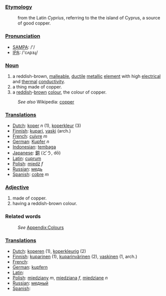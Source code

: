 ===[[Etymology]]===
:from the Latin ''Cyprius'', referring to the the island of Cyprus, a source of good copper.

===[[Pronunciation]]===
*[[w:SAMPA|SAMPA]]: /'/
*[[w:IPA|IPA]]: /'cʌpɜɻ/

===[[Noun]]===
#a reddish-brown, [[malleable]], [[ductile]] [[metal]]lic [[element]] with high [[electrical]] and [[thermal]] [[conductivity]].
#a thing made of copper.
#a [[red]]dish-[[brown]] [[color|colour]], the colour of copper.
:''See also'' Wikipedia: [[w:copper|copper]]

===[[Translation]]s===
*[[Dutch]]: [[koper]] ''n'' (1), [[koperkleur]] (3)
*[[Finnish]]: [[kupari]], [[vaski]] (arch.)
*[[French]]: [[cuivre]] ''m''
*[[German]]: [[Kupfer]] ''n''
*[[Indonesian]]: [[tembaga]]
*[[Japanese]]: [[銅]] (どう, dō)
*[[Latin]]: [[cuprum]]
*[[Polish]]: [[miedź]] ''f''
*[[Russian]]: [[медь]]
*[[Spanish]]: [[cobre]] ''m''
 
===[[Adjective]]===
#made of copper.
#having a reddish-brown colour.

===Related words===
:''See'' [[Wiktionary_Appendix:Colours|Appendix:Colours]]

===[[Translation]]s===
*[[Dutch]]: [[koperen]] (1), [[koperkleurig]] (2)
*[[Finnish]]: [[kuparinen]] (1), [[kuparinvärinen]] (2), [[vaskinen]] (1, arch.)
*[[French]]: [[]]
*[[German]]: [[kupfern]]
*[[Latin]]: [[]]
*[[Polish]]: [[miedziany]] ''m'', [[miedziana]] ''f'', [[miedziane]] ''n''
*[[Russian]]: [[медный]]
*[[Spanish]]: [[]]